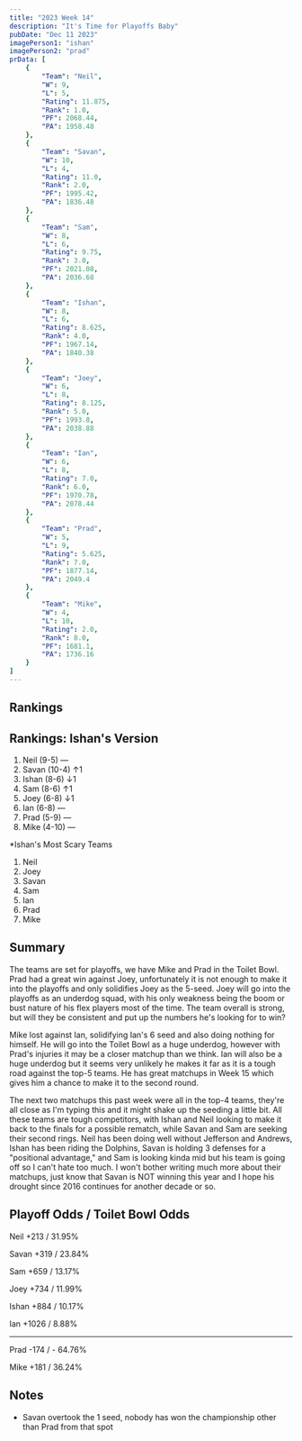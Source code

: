 ```yaml
---
title: "2023 Week 14"
description: "It's Time for Playoffs Baby"
pubDate: "Dec 11 2023"
imagePerson1: "ishan"
imagePerson2: "prad"
prData: [
    {
        "Team": "Neil",
        "W": 9,
        "L": 5,
        "Rating": 11.875,
        "Rank": 1.0,
        "PF": 2068.44,
        "PA": 1958.48
    },
    {
        "Team": "Savan",
        "W": 10,
        "L": 4,
        "Rating": 11.0,
        "Rank": 2.0,
        "PF": 1995.42,
        "PA": 1836.48
    },
    {
        "Team": "Sam",
        "W": 8,
        "L": 6,
        "Rating": 9.75,
        "Rank": 3.0,
        "PF": 2021.08,
        "PA": 2036.68
    },
    {
        "Team": "Ishan",
        "W": 8,
        "L": 6,
        "Rating": 8.625,
        "Rank": 4.0,
        "PF": 1967.14,
        "PA": 1840.38
    },
    {
        "Team": "Joey",
        "W": 6,
        "L": 8,
        "Rating": 8.125,
        "Rank": 5.0,
        "PF": 1993.8,
        "PA": 2038.88
    },
    {
        "Team": "Ian",
        "W": 6,
        "L": 8,
        "Rating": 7.0,
        "Rank": 6.0,
        "PF": 1970.78,
        "PA": 2078.44
    },
    {
        "Team": "Prad",
        "W": 5,
        "L": 9,
        "Rating": 5.625,
        "Rank": 7.0,
        "PF": 1877.14,
        "PA": 2049.4
    },
    {
        "Team": "Mike",
        "W": 4,
        "L": 10,
        "Rating": 2.0,
        "Rank": 8.0,
        "PF": 1681.1,
        "PA": 1736.16
    }
]
---
```



## Rankings

<PowerRankingTable client:load data={frontmatter.prData} />

## Rankings: Ishan's Version

1. Neil (9-5) —
2. Savan (10-4) ↑1
3. Ishan (8-6) ↓1
4. Sam (8-6) ↑1
5. Joey (6-8) ↓1
6. Ian (6-8) —
7. Prad (5-9) —
8. Mike (4-10) —

*Ishan's Most Scary Teams

1. Neil
2. Joey
3. Savan
4. Sam
5. Ian
6. Prad
7. Mike

## Summary

The teams are set for playoffs, we have Mike and Prad in the Toilet Bowl. Prad had a great win against Joey, unfortunately it is not enough to make
it into the playoffs and only solidifies Joey as the 5-seed. Joey will go into the playoffs as an underdog squad, with his only weakness being the
boom or bust nature of his flex players most of the time. The team overall is strong, but will they be consistent and put up the numbers he's looking
for to win?

Mike lost against Ian, solidifying Ian's 6 seed and also doing nothing for himself. He will go into the Toilet Bowl as a huge underdog, however
with Prad's injuries it may be a closer matchup than we think. Ian will also be a huge underdog but it seems very unlikely he makes it far as it is a tough
road against the top-5 teams. He has great matchups in Week 15 which gives him a chance to make it to the second round.

The next two matchups this past week were all in the top-4 teams, they're all close as I'm typing this and it might shake up the seeding a little bit. All
these teams are tough competitors, with Ishan and Neil looking to make it back to the finals for a possible rematch, while Savan and Sam are seeking their 
second rings. Neil has been doing well without Jefferson and Andrews, Ishan has been riding the Dolphins, Savan is holding 3 defenses for a "positional advantage,"
and Sam is looking kinda mid but his team is going off so I can't hate too much. I won't bother writing much more about their matchups, just know that Savan
is NOT winning this year and I hope his drought since 2016 continues for another decade or so.

## Playoff Odds / Toilet Bowl Odds

Neil +213 / 31.95%

Savan +319 / 23.84%

Sam +659 / 13.17%

Joey +734 / 11.99%

Ishan +884 / 10.17%

Ian +1026 / 8.88%

-----

Prad -174 / - 64.76% 

Mike +181 / 36.24%

## Notes

* Savan overtook the 1 seed, nobody has won the championship other than Prad from that spot